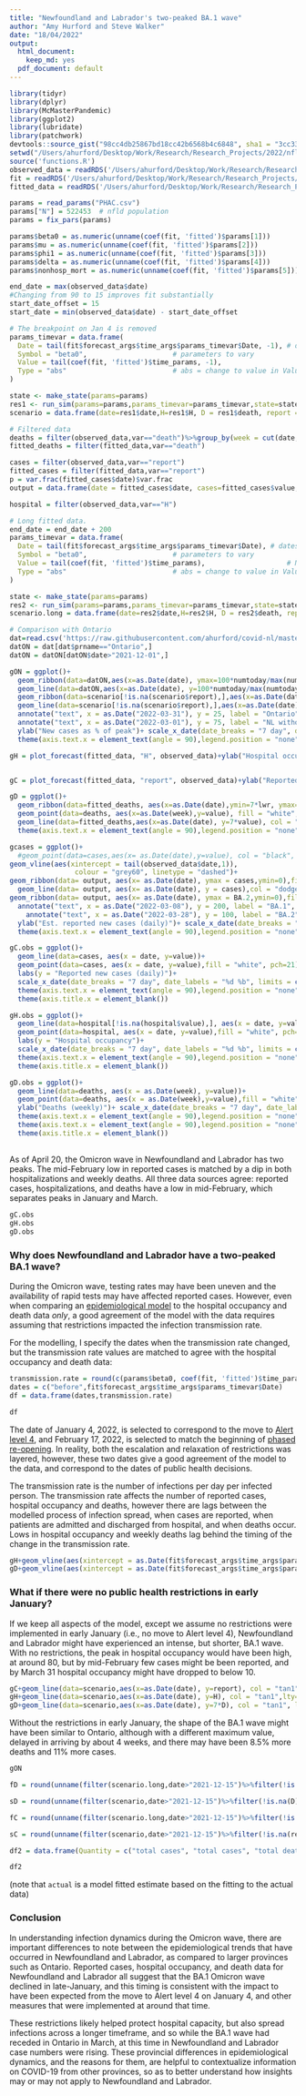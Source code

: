 ```yaml
---
title: "Newfoundland and Labrador's two-peaked BA.1 wave"
author: "Amy Hurford and Steve Walker"
date: "18/04/2022"
output:
  html_document:
    keep_md: yes
  pdf_document: default
---
```


```r
library(tidyr)
library(dplyr)
library(McMasterPandemic)
library(ggplot2)
library(lubridate)
library(patchwork)
devtools::source_gist("98cc4db25867bd18cc42b6568b4c6848", sha1 = "3cc333562e")
setwd("/Users/ahurford/Desktop/Work/Research/Research_Projects/2022/nfld-macpan")
source('functions.R')
observed_data = readRDS('/Users/ahurford/Desktop/Work/Research/Research_Projects/2022/nfld-macpan/initial_model/initial_model_files/observed_data2.rds')
fit = readRDS('/Users/ahurford/Desktop/Work/Research/Research_Projects/2022/nfld-macpan/initial_model/initial_model_files/fit.rds')
fitted_data = readRDS('/Users/ahurford/Desktop/Work/Research/Research_Projects/2022/nfld-macpan/initial_model/initial_model_files/fitted_data.rds')

params = read_params("PHAC.csv")
params["N"] = 522453  # nfld population
params = fix_pars(params)

params$beta0 = as.numeric(unname(coef(fit, 'fitted')$params[1]))
params$mu = as.numeric(unname(coef(fit, 'fitted')$params[2]))
params$phi1 = as.numeric(unname(coef(fit, 'fitted')$params[3]))
params$delta = as.numeric(unname(coef(fit, 'fitted')$params[4]))
params$nonhosp_mort = as.numeric(unname(coef(fit, 'fitted')$params[5]))

end_date = max(observed_data$date)
#Changing from 90 to 15 improves fit substantially
start_date_offset = 15
start_date = min(observed_data$date) - start_date_offset

# The breakpoint on Jan 4 is removed
params_timevar = data.frame(
  Date = tail(fit$forecast_args$time_args$params_timevar$Date, -1), # dates of breakpoints
  Symbol = "beta0",                     # parameters to vary
  Value = tail(coef(fit, 'fitted')$time_params, -1),                    # NA means calibrate to data
  Type = "abs"                          # abs = change to value in Value col
)

state <- make_state(params=params)
res1 <- run_sim(params=params,params_timevar=params_timevar,state=state, start_date=start_date, end_date=end_date)
scenario = data.frame(date=res1$date,H=res1$H, D = res1$death, report = res1$report, cumRep = res1$cumRep)

# Filtered data
deaths = filter(observed_data,var=="death")%>%group_by(week = cut(date, "week")) %>% summarise(value = sum(value))
fitted_deaths = filter(fitted_data,var=="death")

cases = filter(observed_data,var=="report")
fitted_cases = filter(fitted_data,var=="report")
p = var.frac(fitted_cases$date)$var.frac
output = data.frame(date = fitted_cases$date, cases=fitted_cases$value, BA.2 = p*fitted_cases$value)

hospital = filter(observed_data,var=="H")

# Long fitted data.
end_date = end_date + 200
params_timevar = data.frame(
  Date = tail(fit$forecast_args$time_args$params_timevar$Date), # dates of breakpoints
  Symbol = "beta0",                     # parameters to vary
  Value = tail(coef(fit, 'fitted')$time_params),                    # NA means calibrate to data
  Type = "abs"                          # abs = change to value in Value col
)

state <- make_state(params=params)
res2 <- run_sim(params=params,params_timevar=params_timevar,state=state, start_date=start_date, end_date=end_date)
scenario.long = data.frame(date=res2$date,H=res2$H, D = res2$death, report = res2$report, cumRep = res2$cumRep)

```

```r
# Comparison with Ontario
dat=read.csv('https://raw.githubusercontent.com/ahurford/covid-nl/master/covid19-download.csv', fill=TRUE)
datON = dat[dat$prname=="Ontario",]
datON = datON[datON$date>"2021-12-01",]
```

```r
gON = ggplot()+
  geom_ribbon(data=datON,aes(x=as.Date(date), ymax=100*numtoday/max(numtoday), ymin=0), fill = "mediumaquamarine", alpha = 0.3)+
  geom_line(data=datON,aes(x=as.Date(date), y=100*numtoday/max(numtoday)), col = "mediumaquamarine")+
  geom_ribbon(data=scenario[!is.na(scenario$report),],aes(x=as.Date(date), ymax=100*report/max(report), ymin=0), fill = "tan1",alpha=0.3)+
  geom_line(data=scenario[!is.na(scenario$report),],aes(x=as.Date(date), y=100*report/max(report)), col = "tan1",lty=1)+
  annotate("text", x = as.Date("2022-03-31"), y = 25, label = "Ontario", col="mediumaquamarine")+
  annotate("text", x = as.Date("2022-03-01"), y = 75, label = "NL without\nrestrictions in\nearly Jan", col = "tan1")+
  ylab("New cases as % of peak")+ scale_x_date(date_breaks = "7 day", date_labels = "%d %b")+
  theme(axis.text.x = element_text(angle = 90),legend.position = "none")+xlab("")

gH = plot_forecast(fitted_data, "H", observed_data)+ylab("Hospital occupancy")


gC = plot_forecast(fitted_data, "report", observed_data)+ylab("Reported new cases (daily)")

gD = ggplot()+
  geom_ribbon(data=fitted_deaths, aes(x=as.Date(date),ymin=7*lwr, ymax=7*upr), alpha = 0.3, fill = "dodgerblue")+
  geom_point(data=deaths, aes(x=as.Date(week),y=value), fill = "white", pch=21)+
  geom_line(data=fitted_deaths,aes(x=as.Date(date), y=7*value), col = "dodgerblue")+ylab("Deaths (weekly)")+ scale_x_date(date_breaks = "7 day", date_labels = "%d %b")+
  theme(axis.text.x = element_text(angle = 90),legend.position = "none")+xlab("")

gcases = ggplot()+
  #geom_point(data=cases,aes(x= as.Date(date),y=value), col = "black", pch=21, fill = "white")+
geom_vline(aes(xintercept = tail(observed_data$date,1)),
                colour = "grey60", linetype = "dashed")+
geom_ribbon(data= output, aes(x= as.Date(date), ymax = cases,ymin=0),fill = "dodgerblue", alpha = 0.3)+
  geom_line(data= output, aes(x= as.Date(date), y = cases),col = "dodgerblue", alpha = 0.3)+
geom_ribbon(data= output, aes(x= as.Date(date), ymax = BA.2,ymin=0),fill = "blue", alpha = 0.3)+
  annotate("text", x = as.Date("2022-03-08"), y = 200, label = "BA.1", col = "dodgerblue")+
    annotate("text", x = as.Date("2022-03-28"), y = 100, label = "BA.2", col="darkblue")+
  ylab("Est. reported new cases (daily)")+ scale_x_date(date_breaks = "7 day", date_labels = "%d %b", limits = c(as.Date("2021-12-15"), tail(as.Date(fitted_cases$date),1)))+
  theme(axis.text.x = element_text(angle = 90),legend.position = "none")+xlab("")

```

```r
gC.obs = ggplot()+
  geom_line(data=cases, aes(x = date, y=value))+
  geom_point(data=cases, aes(x = date, y=value),fill = "white", pch=21)+
  labs(y = "Reported new cases (daily)")+
  scale_x_date(date_breaks = "7 day", date_labels = "%d %b", limits = c(as.Date("2021-12-15"),tail(as.Date(fitted_cases$date),1)))+
  theme(axis.text.x = element_text(angle = 90),legend.position = "none")+
  theme(axis.title.x = element_blank())

gH.obs = ggplot()+
  geom_line(data=hospital[!is.na(hospital$value),], aes(x = date, y=value))+
  geom_point(data=hospital, aes(x = date, y=value),fill = "white", pch=21)+
  labs(y = "Hospital occupancy")+
  scale_x_date(date_breaks = "7 day", date_labels = "%d %b", limits = c(as.Date("2021-12-15"),tail(as.Date(fitted_cases$date),1)))+
  theme(axis.text.x = element_text(angle = 90),legend.position = "none")+
  theme(axis.title.x = element_blank())

gD.obs = ggplot()+
  geom_line(data=deaths, aes(x = as.Date(week), y=value))+
  geom_point(data=deaths, aes(x = as.Date(week),y=value),fill = "white", pch=21)+
  ylab("Deaths (weekly)")+ scale_x_date(date_breaks = "7 day", date_labels = "%d %b",limits = c(as.Date("2021-12-15"),tail(as.Date(deaths$week),1)))+
  theme(axis.text.x = element_text(angle = 90),legend.position = "none")+xlab("")+
  theme(axis.text.x = element_text(angle = 90),legend.position = "none")+
  theme(axis.title.x = element_blank())
```

## {-}

As of April 20, the Omicron wave in Newfoundland and Labrador has two peaks. The mid-February low in reported cases is matched by a dip in both hospitalizations and weekly deaths. All three data sources agree: reported cases, hospitalizations, and deaths have a low in mid-February, which separates peaks in January and March.

```r
gC.obs
gH.obs
gD.obs
```

### Why does Newfoundland and Labrador have a two-peaked BA.1 wave?

During the Omicron wave, testing rates may have been uneven and the availability of rapid tests may have affected reported cases. However, even when comparing an [epidemiological model](https://mac-theobio.github.io/covid-19/) to the hospital occupancy and death data _only_, a good agreement of the model with the data requires assuming that restrictions impacted the infection transmission rate.

For the modelling, I specify the dates when the transmission rate changed, but the transmission rate values are matched to agree with the hospital occupancy and death data:

```r
transmission.rate = round(c(params$beta0, coef(fit, 'fitted')$time_params),2)
dates = c("before",fit$forecast_args$time_args$params_timevar$Date)
df = data.frame(dates,transmission.rate)
```

```r
df
```

The date of January 4, 2022, is selected to correspond to the move to [Alert level 4](https://www.gov.nl.ca/releases/2022/health/0103n02/), and February 17, 2022, is selected to match the beginning of [phased re-opening](https://www.gov.nl.ca/releases/2022/health/0217n04/). In reality, both the escalation and relaxation of restrictions was layered, however, these two dates give a good agreement of the model to the data, and correspond to the dates of public health decisions.

The transmission rate is the number of infections per day per infected person. The transmission rate affects the number of reported cases, hospital occupancy and deaths, however there are lags between the modelled process of infection spread, when cases are reported, when patients are admitted and discharged from hospital, and when deaths occur. Lows in hospital occupancy and weekly deaths lag behind the timing of the change in the transmission rate.

```r
gH+geom_vline(aes(xintercept = as.Date(fit$forecast_args$time_args$params_timevar$Date[1])),colour = "grey60", linetype = "dashed")+geom_vline(aes(xintercept = as.Date(fit$forecast_args$time_args$params_timevar$Date[2])),colour = "grey60", linetype = "dashed")
gD+geom_vline(aes(xintercept = as.Date(fit$forecast_args$time_args$params_timevar$Date[1])),colour = "grey60", linetype = "dashed")+geom_vline(aes(xintercept = as.Date(fit$forecast_args$time_args$params_timevar$Date[2])),colour = "grey60", linetype = "dashed")
```


### What if there were no public health restrictions in early January?

If we keep all aspects of the model, except we assume no restrictions were implemented in early January (i.e., no move to Alert level 4), Newfoundland and Labrador might have experienced an intense, but shorter, BA.1 wave. With no restrictions, the peak in hospital occupancy would have been high, at around 80, but by mid-February few cases might be been reported, and by March 31 hospital occupancy might have dropped to below 10.


```r
gC+geom_line(data=scenario,aes(x=as.Date(date), y=report), col = "tan1",lty=1)+geom_ribbon(data=scenario,aes(x=as.Date(date), ymax=report, ymin=0), fill = "tan1",alpha = 0.3)+annotate("text", x = as.Date("2022-02-15"), y = 1700, label = "NL without\nrestrictions in\nearly Jan", col = "tan1")
gH+geom_line(data=scenario,aes(x=as.Date(date), y=H), col = "tan1",lty=1)+geom_ribbon(data=scenario,aes(x=as.Date(date), ymax=H, ymin=0), fill = "tan1",alpha = 0.3)
gD+geom_line(data=scenario,aes(x=as.Date(date), y=7*D), col = "tan1", lty=1)+geom_ribbon(data=scenario,aes(x=as.Date(date), ymax=7*D, ymin=0), fill = "tan1",alpha = 0.3)
```

Without the restrictions in early January, the shape of the BA.1 wave might have been similar to Ontario, although with a different maximum value, delayed in arriving by about 4 weeks, and there may have been 8.5% more deaths and 11% more cases. 

```r
gON
```


```r
fD = round(unname(filter(scenario.long,date>"2021-12-15")%>%filter(!is.na(D))%>%summarize(sum(D))))

sD = round(unname(filter(scenario,date>"2021-12-15")%>%filter(!is.na(D))%>%summarize(sum(D))))

fC = round(unname(filter(scenario.long,date>"2021-12-15")%>%filter(!is.na(report))%>%summarize(sum(report))))

sC = round(unname(filter(scenario,date>"2021-12-15")%>%filter(!is.na(report))%>%summarize(sum(report))))

df2 = data.frame(Quantity = c("total cases", "total cases", "total deaths", "total deaths"), Scenario = c("actual", "no restrictions", "actual", "no restrictions"), Value = c(45639, 50706, 200, 217))
```


```r
df2
```

(note that `actual` is a model fitted estimate based on the fitting to the actual data)

### Conclusion
In understanding infection dynamics during the Omicron wave, there are important differences to note between the epidemiological trends that have occurred in Newfoundland and Labrador, as compared to larger provinces such as Ontario. Reported cases, hospital occupancy, and death data for Newfoundland and Labrador all suggest that the BA.1 Omicron wave declined in late-January, and this timing is consistent with the impact to have been expected from the move to Alert level 4 on January 4, and other measures that were implemented at around that time.

These restrictions likely helped protect hospital capacity, but also spread infections across a longer timeframe, and so while the BA.1 wave had receded in Ontario in March, at this time in Newfoundland and Labrador case numbers were rising. These provincial differences in epidemiological dynamics, and the reasons for them, are helpful to contextualize information on COVID-19 from other provinces, so as to better understand how insights may or may not apply to Newfoundland and Labrador.